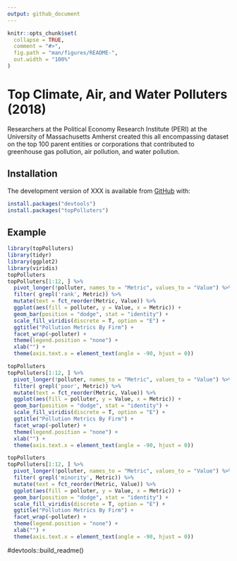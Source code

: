 ```yaml
---
output: github_document
---
```


<!-- README.md is generated from README.Rmd. Please edit that file -->

<!-- You'll still need to render `README.Rmd` regularly, to keep `README.md` up-to-date. `devtools::build_readme()` is handy for this.  -->

```r
knitr::opts_chunk$set(
  collapse = TRUE,
  comment = "#>",
  fig.path = "man/figures/README-",
  out.width = "100%"
)
```

# Top Climate, Air, and Water Polluters (2018)

<!-- badges: start -->
<!-- badges: end -->

Researchers at the Political Economy Research Institute (PERI) at the University of Massachusetts Amherst created this all encompassing dataset on the top 100 parent entities or corporations that contributed to greenhouse gas pollution, air pollution, and water pollution. 

## Installation

The development version of XXX is available from [GitHub](https://github.com/) with:
```r
install.packages("devtools")
install.packages("topPolluters")
```
## Example



```r
library(topPolluters)
library(tidyr)
library(ggplot2)
library(viridis)
topPolluters
topPolluters[1:12, ] %>%
  pivot_longer(!polluter, names_to = "Metric", values_to = "Value") %>%
  filter( grepl('rank', Metric)) %>%
  mutate(text = fct_reorder(Metric, Value)) %>%
  ggplot(aes(fill = polluter, y = Value, x = Metric)) +
  geom_bar(position = "dodge", stat = "identity") +
  scale_fill_viridis(discrete = T, option = "E") +
  ggtitle("Pollution Metrics By Firm") +
  facet_wrap(~polluter) +
  theme(legend.position = "none") +
  xlab("") +
  theme(axis.text.x = element_text(angle = -90, hjust = 0))
```
```r
topPolluters
topPolluters[1:12, ] %>%
  pivot_longer(!polluter, names_to = "Metric", values_to = "Value") %>%
  filter( grepl('poor', Metric)) %>%
  mutate(text = fct_reorder(Metric, Value)) %>%
  ggplot(aes(fill = polluter, y = Value, x = Metric)) +
  geom_bar(position = "dodge", stat = "identity") +
  scale_fill_viridis(discrete = T, option = "E") +
  ggtitle("Pollution Metrics By Firm") +
  facet_wrap(~polluter) +
  theme(legend.position = "none") +
  xlab("") +
  theme(axis.text.x = element_text(angle = -90, hjust = 0))
```
```r
topPolluters
topPolluters[1:12, ] %>%
  pivot_longer(!polluter, names_to = "Metric", values_to = "Value") %>%
  filter( grepl('minority', Metric)) %>%
  mutate(text = fct_reorder(Metric, Value)) %>%
  ggplot(aes(fill = polluter, y = Value, x = Metric)) +
  geom_bar(position = "dodge", stat = "identity") +
  scale_fill_viridis(discrete = T, option = "E") +
  ggtitle("Pollution Metrics By Firm") +
  facet_wrap(~polluter) +
  theme(legend.position = "none") +
  xlab("") +
  theme(axis.text.x = element_text(angle = -90, hjust = 0))
```
#devtools::build_readme()

